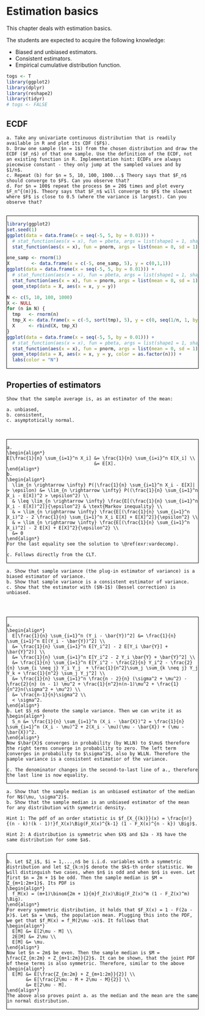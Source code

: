 # Estimation basics {#eb}

This chapter deals with estimation basics.

The students are expected to acquire the following knowledge:

- Biased and unbiased estimators.
- Consistent estimators.
- Empirical cumulative distribution function.

<style>
.fold-btn { 
  float: right; 
  margin: 5px 5px 0 0;
}
.fold { 
  border: 1px solid black;
  min-height: 40px;
}
</style>

<script type="text/javascript">
$(document).ready(function() {
  $folds = $(".fold");
  $folds.wrapInner("<div class=\"fold-blck\">"); // wrap a div container around content
  $folds.prepend("<button class=\"fold-btn\">Unfold</button>");  // add a button
  $(".fold-blck").toggle();  // fold all blocks
  $(".fold-btn").on("click", function() {  // add onClick event
    $(this).text($(this).text() === "Fold" ? "Unfold" : "Fold");  // if the text equals "Fold", change it to "Unfold"or else to "Fold" 
    $(this).next(".fold-blck").toggle("linear");  // "swing" is the default easing function. This can be further customized in its speed or the overall animation itself.
  })
});
</script>

```r
togs <- T
library(ggplot2)
library(dplyr)
library(reshape2)
library(tidyr)
# togs <- FALSE
```

## ECDF
```exercise


a. Take any univariate continuous distribution that is readily available in R and plot its CDF ($F$).
b. Draw one sample ($n = 1$) from the chosen distribution and draw the ECDF ($F_n$) of that one sample. Use the definition of the ECDF, not an existing function in R. Implementation hint: ECDFs are always piecewise constant - they only jump at the sampled values and by $1/n$. 
c. Repeat (b) for $n = 5, 10, 100, 1000...$ Theory says that $F_n$ should converge to $F$. Can you observe that?
d. For $n = 100$ repeat the process $m = 20$ times and plot every $F_n^{(m)}$. Theory says that $F_n$ will converge to $F$ the slowest where $F$ is close to 0.5 (where the variance is largest). Can you observe that?


```
<div class = "fold">
```r
library(ggplot2)
set.seed(1)
ggplot(data = data.frame(x = seq(-5, 5, by = 0.01))) +
  # stat_function(aes(x = x), fun = pbeta, args = list(shape1 = 1, shape2 = 2))
  stat_function(aes(x = x), fun = pnorm, args = list(mean = 0, sd = 1))

one_samp <- rnorm(1)
X        <- data.frame(x = c(-5, one_samp, 5), y = c(0,1,1))
ggplot(data = data.frame(x = seq(-5, 5, by = 0.01))) +
  # stat_function(aes(x = x), fun = pbeta, args = list(shape1 = 1, shape2 = 2))
  stat_function(aes(x = x), fun = pnorm, args = list(mean = 0, sd = 1)) +
  geom_step(data = X, aes(x = x, y = y))

N <- c(5, 10, 100, 1000)
X <- NULL
for (n in N) {
  tmp   <- rnorm(n)
  tmp_X <- data.frame(x = c(-5, sort(tmp), 5), y = c(0, seq(1/n, 1, by = 1/n), 1), n = n)
  X     <- rbind(X, tmp_X)
}
ggplot(data = data.frame(x = seq(-5, 5, by = 0.01))) +
  # stat_function(aes(x = x), fun = pbeta, args = list(shape1 = 1, shape2 = 2))
  stat_function(aes(x = x), fun = pnorm, args = list(mean = 0, sd = 1)) +
  geom_step(data = X, aes(x = x, y = y, color = as.factor(n))) +
  labs(color = "N")
```
</div>


## Properties of estimators
```exercise
Show that the sample average is, as an estimator of the mean:

a. unbiased,
b. consistent,
c. asymptotically normal.



```
<div class="fold">
```solution


a.
\begin{align*}
E[\frac{1}{n} \sum_{i=1}^n X_i] &= \frac{1}{n} \sum_{i=i}^n E[X_i] \\
                                &= E[X].
\end{align*}
b.
\begin{align*}
  \lim_{n \rightarrow \infty} P(|\frac{1}{n} \sum_{i=1}^n X_i - E[X]| > \epsilon) &= \lim_{n \rightarrow \infty} P((\frac{1}{n} \sum_{i=1}^n X_i - E[X])^2 > \epsilon^2) \\
  & \leq \lim_{n \rightarrow \infty} \frac{E[(\frac{1}{n} \sum_{i=1}^n X_i - E[X])^2]}{\epsilon^2} & \text{Markov inequality} \\
  & = \lim_{n \rightarrow \infty} \frac{E[(\frac{1}{n} \sum_{i=1}^n X_i)^2 - 2 \frac{1}{n} \sum_{i=1}^n X_i E[X] + E[X]^2]}{\epsilon^2} \\
  & = \lim_{n \rightarrow \infty} \frac{E[(\frac{1}{n} \sum_{i=1}^n X_i)^2] - 2 E[X] + E[X]^2}{\epsilon^2} \\
  &= 0
\end{align*}
For the last equality see the solution to \@ref(exr:vardecomp).

c. Follows directly from the CLT.

```
</div>



```exercise


a. Show that sample variance (the plug-in estimator of variance) is a biased estimator of variance.
b. Show that sample variance is a consistent estimator of variance.
c. Show that the estimator with ($N-1$) (Bessel correction) is unbiased.




```
<div class="fold">
```solution


a.
\begin{align*}
  E[\frac{1}{n} \sum_{i=1}^n (Y_i - \bar{Y})^2] &= \frac{1}{n} \sum_{i=1}^n E[(Y_i - \bar{Y})^2] \\
  &= \frac{1}{n} \sum_{i=1}^n E[Y_i^2] - 2 E[Y_i \bar{Y}] + \bar{Y}^2)] \\
  &= \frac{1}{n} \sum_{i=1}^n E[Y_i^2 - 2 Y_i \bar{Y} + \bar{Y}^2] \\
  &= \frac{1}{n} \sum_{i=1}^n E[Y_i^2 - \frac{2}{n} Y_i^2 - \frac{2}{n} \sum_{i \neq j} Y_i Y_j  + \frac{1}{n^2}\sum_j \sum_{k \neq j} Y_j Y_k + \frac{1}{n^2} \sum_j Y_j^2] \\
  &= \frac{1}{n} \sum_{i=1}^n \frac{n - 2}{n} (\sigma^2 + \mu^2) - \frac{2}{n} (n - 1) \mu^2 + \frac{1}{n^2}n(n-1)\mu^2 + \frac{1}{n^2}n(\sigma^2 + \mu^2) \\
  &= \frac{n-1}{n}\sigma^2 \\
  < \sigma^2.
\end{align*}
b. Let $S_n$ denote the sample variance. Then we can write it as
\begin{align*}
  S_n &= \frac{1}{n} \sum_{i=1}^n (X_i - \bar{X})^2 = \frac{1}{n} \sum_{i=1}^n (X_i - \mu)^2 + 2(X_i - \mu)(\mu - \bar{X}) + (\mu - \bar{X})^2.
\end{align*}
Now $\bar{X}$ converges in probability (by WLLN) to $\mu$ therefore the right terms converge in probability to zero. The left term converges in probability to $\sigma^2$, also by WLLN. Therefore the sample variance is a consistent estimatior of the variance.

c. The denominator changes in the second-to-last line of a., therefore the last line is now equality.

```
</div>


```exercise


a. Show that the sample median is an unbiased estimator of the median for N$(\mu, \sigma^2)$.
b. Show that the sample median is an unbiased estimator of the mean for any distribution with symmetric density.

Hint 1: The pdf of an order statistic is $f_{X_{(k)}}(x) = \frac{n!}{(n - k)!(k - 1)!}f_X(x)\Big(F_X(x)^{k-1} (1 - F_X(x)^{n - k}) \Big)$. 

Hint 2: A distribution is symmetric when $X$ and $2a - X$ have the same distribution for some $a$.


```
<div class="fold">
```solution


b. Let $Z_i$, $i = 1,...,n$ be i.i.d. variables with a symmetric distribution and let $Z_{k:n}$ denote the $k$-th order statistic. We will distinguish two cases, when $n$ is odd and when $n$ is even. Let first $n = 2m + 1$ be odd. Then the sample median is $M = Z_{m+1:2m+1}$. Its PDF is
\begin{align*}
  f_M(x) = (m+1)\binom{2m + 1}{m}f_Z(x)\Big(F_Z(x)^m (1 - F_Z(x)^m) \Big).
\end{align*}
For every symmetric distribution, it holds that $F_X(x) = 1 - F(2a - x)$. Let $a = \mu$, the population mean. Plugging this into the PDF, we get that $f_M(x) = f_M(2\mu -x)$. It follows that
\begin{align*}
  E[M] &= E[2\mu - M] \\
  2E[M] &= 2\mu \\
  E[M] &= \mu.
\end{align*}
Now let $n = 2m$ be even. Then the sample median is $M = \frac{Z_{m:2m} + Z_{m+1:2m}}{2}$. It can be shown, that the joint PDF of these terms is also symmetric. Therefore, similar to the above
\begin{align*}
  E[M] &= E[\frac{Z_{m:2m} + Z_{m+1:2m}}{2}] \\
       &= E[\frac{2\mu - M + 2\mu - M}{2}] \\
       &= E[2\mu - M].
\end{align*}
The above also proves point a. as the median and the mean are the same in normal distribution.

```
</div>
